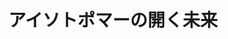 ﻿---
title: "アイソトポマーの開く未来"
category: "物質理工学院"
vol: 41
interviewee: "吉田 尚弘 "
url: ""
tags: ["環境","アイソトポマー"]
pdf: "41-6.pdf"
career: ""
pdfurl: "41-6/41-6.pdf"
preface: "アイソトポマーに関するさまざまな研究。代表的な成果であるN2Oに関する研究について、そしてそれに関連する採取・計測の方法について紹介する。また、先生の環境問題に対する態度や研究の経緯についても伺った。"
---
